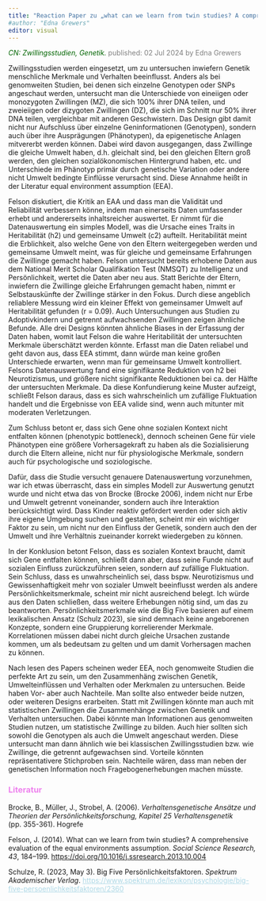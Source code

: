 ```yaml
---
title: "Reaction Paper zu „what can we learn from twin studies? A comprehensive evaluation of the equal environment assumption“ von Felson (2014) "
#author: "Edna Grewers"
editor: visual
---
```


[*CN: Zwillingsstudien, Genetik.*]{style="color:darkgreen"} [published: 02 Jul 2024 by Edna Grewers]{style="color:gray"}

Zwillingsstudien werden eingesetzt, um zu untersuchen inwiefern Genetik menschliche Merkmale und Verhalten beeinflusst. Anders als bei genomweiten Studien, bei denen sich einzelne Genotypen oder SNPs angeschaut werden, untersucht man die Unterschiede von eineiigen oder monozygoten Zwillingen (MZ), die sich 100% ihrer DNA teilen, und zweieiigen oder dizygoten Zwillingen (DZ), die sich im Schnitt nur 50% ihrer DNA teilen, vergleichbar mit anderen Geschwistern. Das Design gibt damit nicht nur Aufschluss über einzelne Geninformationen (Genotypen), sondern auch über ihre Ausprägungen (Phänotypen), da epigenetische Anlagen mitvererbt werden können. Dabei wird davon ausgegangen, dass Zwillinge die gleiche Umwelt haben, d.h. gleichalt sind, bei den gleichen Eltern groß werden, den gleichen sozialökonomischen Hintergrund haben, etc. und Unterschiede im Phänotyp primär durch genetische Variation oder andere nicht Umwelt bedingte Einflüsse verursacht sind. Diese Annahme heißt in der Literatur equal environment assumption (EEA).

Felson diskutiert, die Kritik an EAA und dass man die Validität und Reliabilität verbessern könne, indem man einerseits Daten umfassender erhebt und andererseits inhaltsreicher auswertet. Er nimmt für die Datenauswertung ein simples Modell, was die Ursache eines Traits in Heritabilität (h2) und gemeinsame Umwelt (c2) aufteilt. Heritabilität meint die Erblichkeit, also welche Gene von den Eltern weitergegeben werden und gemeinsame Umwelt meint, was für gleiche und gemeinsame Erfahrungen die Zwillinge gemacht haben. Felson untersucht bereits erhobene Daten aus dem National Merit Scholar Qualifikation Test (NMSQT) zu Intelligenz und Persönlichkeit, wertet die Daten aber neu aus. Statt Berichte der Eltern, inwiefern die Zwillinge gleiche Erfahrungen gemacht haben, nimmt er Selbstauskünfte der Zwillinge stärker in den Fokus. Durch diese angeblich reliablere Messung wird ein kleiner Effekt von gemeinsamer Umwelt auf Heritabilität gefunden (r = 0.09). Auch Untersuchungen aus Studien zu Adoptivkindern und getrennt aufwachsenden Zwillingen zeigen ähnliche Befunde. Alle drei Designs könnten ähnliche Biases in der Erfassung der Daten haben, womit laut Felson die wahre Heritabilität der untersuchten Merkmale überschätzt werden könnte. Erfasst man die Daten reliabel und geht davon aus, dass EEA stimmt, dann würde man keine großen Unterschiede erwarten, wenn man für gemeinsame Umwelt kontrolliert. Felsons Datenauswertung fand eine signifikante Reduktion von h2 bei Neurotizismus, und größere nicht signifikante Reduktionen bei ca. der Hälfte der untersuchten Merkmale. Da diese Konfundierung keine Muster aufzeigt, schließt Felson daraus, dass es sich wahrscheinlich um zufällige Fluktuation handelt und die Ergebnisse von EEA valide sind, wenn auch mitunter mit moderaten Verletzungen.

Zum Schluss betont er, dass sich Gene ohne sozialen Kontext nicht entfalten können (phenotypic bottleneck), dennoch scheinen Gene für viele Phänotypen eine größere Vorhersagekraft zu haben als die Sozialisierung durch die Eltern alleine, nicht nur für physiologische Merkmale, sondern auch für psychologische und soziologische.

Dafür, dass die Studie versucht genauere Datenauswertung vorzunehmen, war ich etwas überrascht, dass ein simples Modell zur Auswertung genutzt wurde und nicht etwa das von Brocke (Brocke 2006), indem nicht nur Erbe und Umwelt getrennt voneinander, sondern auch ihre Interaktion berücksichtigt wird. Dass Kinder reaktiv gefördert werden oder sich aktiv ihre eigene Umgebung suchen und gestalten, scheint mir ein wichtiger Faktor zu sein, um nicht nur den Einfluss der Genetik, sondern auch den der Umwelt und ihre Verhältnis zueinander korrekt wiedergeben zu können.

In der Konklusion betont Felson, dass es sozialen Kontext braucht, damit sich Gene entfalten können, schließt dann aber, dass seine Funde nicht auf sozialen Einfluss zurückzuführen seien, sondern auf zufällige Fluktuation. Sein Schluss, dass es unwahrscheinlich sei, dass bspw. Neurotizismus und Gewissenhaftigkeit mehr von sozialer Umwelt beeinflusst werden als andere Persönlichkeitsmerkmale, scheint mir nicht ausreichend belegt. Ich würde aus den Daten schließen, dass weitere Erhebungen nötig sind, um das zu beantworten. Persönlichkeitsmerkmale wie die Big Five basieren auf einem lexikalischen Ansatz (Schulz 2023), sie sind demnach keine angeborenen Konzepte, sondern eine Gruppierung korrelierender Merkmale. Korrelationen müssen dabei nicht durch gleiche Ursachen zustande kommen, um als bedeutsam zu gelten und um damit Vorhersagen machen zu können.

Nach lesen des Papers scheinen weder EEA, noch genomweite Studien die perfekte Art zu sein, um den Zusammenhäng zwischen Genetik, Umwelteinflüssen und Verhalten oder Merkmalen zu untersuchen. Beide haben Vor- aber auch Nachteile. Man sollte also entweder beide nutzen, oder weiteren Designs erarbeiten. Statt mit Zwillingen könnte man auch mit statistischen Zwillingen die Zusammenhänge zwischen Genetik und Verhalten untersuchen. Dabei könnte man Informationen aus genomweiten Studien nutzen, um statistische Zwillinge zu bilden. Auch hier sollten sich sowohl die Genotypen als auch die Umwelt angeschaut werden. Diese untersucht man dann ähnlich wie bei klassischen Zwillingsstudien bzw. wie Zwillinge, die getrennt aufgewachsen sind. Vorteile könnten repräsentativere Stichproben sein. Nachteile wären, dass man neben der genetischen Information noch Fragebogenerhebungen machen müsste.

### [Literatur]{style="color:violet"}

Brocke, B., Müller, J., Strobel, A. (2006). *Verhaltensgenetische Ansätze und Theorien der Persönlichkeitsforschung, Kapitel 25 Verhaltensgenetik* (pp. 355-361). Hogrefe

Felson, J. (2014). What can we learn from twin studies? A comprehensive evaluation of the equal environments assumption. *Social Science Research, 43*, 184–199. [https://doi.org/10.1016/j.ssresearch.2013.10.004](https://doi.org/10.1016/j.ssresearch.2013.10.004)

Schulze, R. (2023, May 3). Big Five Persönlichkeitsfaktoren. *Spektrum Akademischer Verlag*. [https://www.spektrum.de/lexikon/psychologie/big-five-persoenlichkeitsfaktoren/2360](https://www.spektrum.de/lexikon/psychologie/big-five-persoenlichkeitsfaktoren/2360){style="color:lightblue"}

